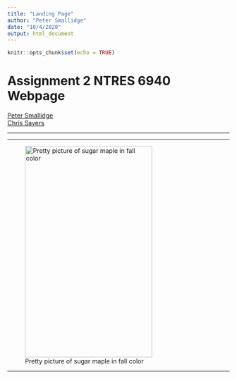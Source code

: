 ```yaml
---
title: "Landing Page"
author: "Peter Smallidge"
date: "10/4/2020"
output: html_document
---
```


```r
knitr::opts_chunk$set(echo = TRUE)
```

# Assignment 2 NTRES 6940 Webpage  

[Peter Smallidge](https://github.com/peter-smallidge)  
[Chris Sayers](https://github.com/csayers2) 

___
___  

![Pretty picture of sugar maple in fall color](https://i.pinimg.com/236x/fa/1a/8a/fa1a8a296b783d7eccb17e71b9415d89.jpg){#id .class width=3in height=5in}  

___

